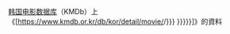 [[韩国电影数据库]]（KMDb）上《[https://www.kmdb.or.kr/db/kor/detail/movie/{{{3|K}}}/{{{1|{{{id|}}}}}} {{{2|{{{title|{{PAGENAME}}}}}}}}]》的資料{{ko}}<noinclude>{{Documentation}}</noinclude>